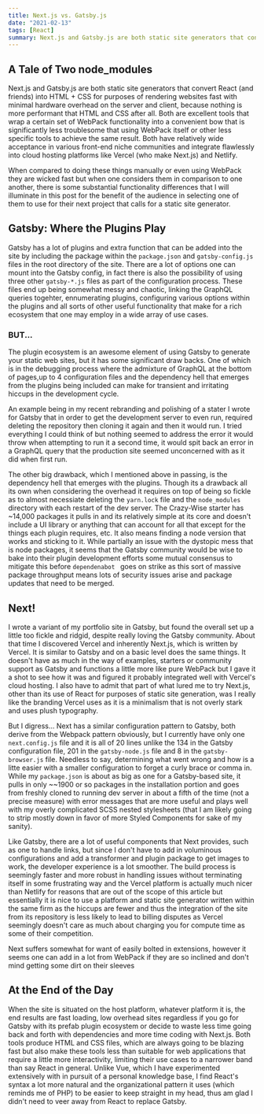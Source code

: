 ```yaml
---
title: Next.js vs. Gatsby.js
date: "2021-02-13"
tags: [React]
summary: Next.js and Gatsby.js are both static site generators that convert React (and friends) into HTML + CSS for purposes of rendering websites fast with minimal hardware overhead on the server and client, because nothing is more performant that HTML and CSS after all. Both are excellent tools that wrap a certain set of WebPack functionality into a convenient bow that is significantly less troublesome that using WebPack itself or other less specific tools to achieve the same result.
---
```



## A Tale of Two node_modules

Next.js and Gatsby.js are both static site generators that convert React (and friends) into HTML + CSS for purposes of rendering websites fast with minimal hardware overhead on the server and client, because nothing is more performant that HTML and CSS after all. Both are excellent tools that wrap a certain set of WebPack functionality into a convenient bow that is significantly less troublesome that using WebPack itself or other less specific tools to achieve the same result. Both have relatively wide acceptance in various front-end niche communities and integrate flawlessly into cloud hosting platforms like Vercel (who make Next.js) and Netlify.

When compared to doing these things manually or even using WebPack they are wicked fast but when one considers them in comparison to one another, there is some substantial functionality differences that I will illuminate in this post for the benefit of the audience in selecting one of them to use for their next project that calls for a static site generator.

## Gatsby: Where the Plugins Play

Gatsby has a lot of plugins and extra function that can be added into the site by including the package within the `package.json` and `gatsby-config.js` files in the root directory of the site. There are a lot of options one can mount into the Gatsby config, in fact there is also the possibility of using three other `gatsby-*.js` files as part of the configuration process. These files end up being somewhat messy and chaotic, linking the GraphQL queries togehter, ennumerating plugins, configuring various options within the plugins and all sorts of other useful functionality that make for a rich ecosystem that one may employ in a wide array of use cases.

### BUT...

The plugin ecosystem is an awesome element of using Gatsby to generate your static web sites, but it has some significant draw backs. One of which is in the debugging process where the admixture of GraphQL at the bottom of pages,up to 4 configuration files and the dependency hell that emerges from the plugins being included can make for transient and irritating hiccups in the development cycle.

An example being in my recent rebranding and polishing of a stater I wrote for Gatsby that in order to get the development server to even run, required deleting the repository then cloning it again and then it would run. I tried everything I could think of but nothing seemed to address the error it would throw when attempting to run it a second time, it would spit back an error in a GraphQL query that the production site seemed unconcerned with as it did when first run.

The other big drawback, which I mentioned above in passing, is the dependency hell that emerges with the plugins. Though its a drawback all its own when considering the overhead it requires on top of being so fickle as to almost necessiate deleting the `yarn.lock` file and the `node_modules` directory with each restart of the dev server. The Crazy-Wise starter has ~14,000 packages it pulls in and its relatively simple at its core and doesn't include a UI library or anything that can account for all that except for the things each plugin requires, etc. It also means finding a node version that works and sticking to it. While partially an issue with the dystopic mess that is node packages, it seems that the Gatsby community would be wise to bake into their plugin development efforts some mutual consensus to mitigate this before `dependenabot ` goes on strike as this sort of massive package throughput means lots of security issues arise and package updates that need to be merged.

## Next!

I wrote a variant of my portfolio site in Gatsby, but found the overall set up a little too fickle and ridgid, despite really loving the Gatsby community. About that time I discovered Vercel and inherently Next.js, which is written by Vercel. It is similar to Gatsby and on a basic level does the same things. It doesn't have as much in the way of examples, starters or community support as Gatsby and functions a little more like pure WebPack but I gave it a shot to see how it was and figured it probably integrated well with Vercel's cloud hosting. I also have to admit that part of what lured me to try Next.js, other than its use of React for purposes of static site generation, was I really like the branding Vercel uses as it is a minimalism that is not overly stark and uses plush typography.

But I digress... Next has a similar configuration pattern to Gatsby, both derive from the Webpack pattern obviously, but I currently have only one `next.config.js` file and it is all of 20 lines unlike the 134 in the Gatsby configuration file, 201 in the `gatsby-node.js` file and 8 in the `gatsby-browser.js` file. Needless to say, determining what went wrong and how is a litte easier with a smaller configuration to forget a curly brace or comma in. While my `package.json` is about as big as one for a Gatsby-based site, it pulls in only ~~1900 or so packages in the installation portion and goes from freshly cloned to running dev server in about a fifth of the time (not a precise measure) with error messages that are more useful and plays well with my overly complicated SCSS nested stylesheets (that I am likely going to strip mostly down in favor of more Styled Components for sake of my sanity).

Like Gatsby, there are a lot of useful components that Next provides, such as one to handle links, but since I don't have to add in voluminous configurations and add a transformer and plugin package to get images to work, the developer experience is a lot smoother. The build process is seemingly faster and more robust in handling issues without terminating itself in some frustrating way and the Vercel platform is actually much nicer than Netlify for reasons that are out of the scope of this article but essentially it is nice to use a platform and static site generator written within the same firm as the hiccups are fewer and thus the integration of the site from its repository is less likely to lead to billing disputes as Vercel seemingly doesn't care as much about charging you for compute time as some of their competition.

Next suffers somewhat for want of easily bolted in extensions, however it seems one can add in a lot from WebPack if they are so inclined and don't mind getting some dirt on their sleeves

## At the End of the Day

When the site is situated on the host platform, whatever platform it is, the end results are fast loading, low overhead sites regardless if you go for Gatsby with its prefab plugin ecosystem or decide to waste less time going back and forth with dependencies and more time coding with Next.js. Both tools produce HTML and CSS files, which are always going to be blazing fast but also make these tools less than suitable for web applications that require a little more interactivity, limiting their use cases to a narrower band than say React in general. Unlike Vue, which I have experimented extensively with in pursuit of a personal knowledge base, I find React's syntax a lot more natural and the organizational pattern it uses (which reminds me of PHP) to be easier to keep straight in my head, thus am glad I didn't need to veer away from React to replace Gatsby.

